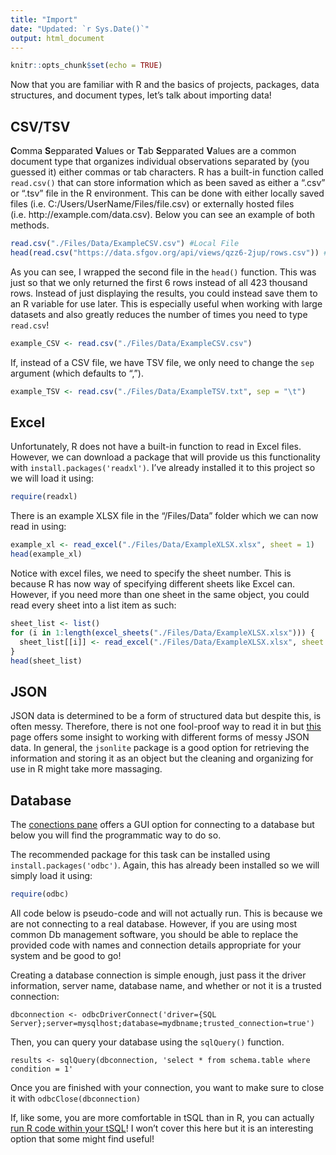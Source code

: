 ```yaml
---
title: "Import"
date: "Updated: `r Sys.Date()`"
output: html_document
---
```


```r
knitr::opts_chunk$set(echo = TRUE)
```

Now that you are familiar with R and the basics of projects, packages, data structures, and document types, let's talk about importing data! 

## CSV/TSV

**C**omma **S**epparated **V**alues or **T**ab **S**epparated **V**alues are a common document type that organizes individual observations separated by (you guessed it) either commas or tab characters. R has a built-in function called `read.csv()` that can store information which as been saved as either a ".csv" or ".tsv" file in the R environment. This can be done with either locally saved files (i.e. C:/Users/UserName/Files/file.csv) or externally hosted files (i.e. http://example.com/data.csv). Below you can see an example of both methods. 

```r
read.csv("./Files/Data/ExampleCSV.csv") #Local File
head(read.csv("https://data.sfgov.org/api/views/qzz6-2jup/rows.csv")) #External File
```

As you can see, I wrapped the second file in the `head()` function. This was just so that we only returned the first 6 rows instead of all 423 thousand rows. Instead of just displaying the results, you could instead save them to an R variable for use later. This is especially useful when working with large datasets and also greatly reduces the number of times you need to type `read.csv`! 

```r
example_CSV <- read.csv("./Files/Data/ExampleCSV.csv")
```

If, instead of a CSV file, we have TSV file, we only need to change the `sep` argument (which defaults to ","). 

```r
example_TSV <- read.csv("./Files/Data/ExampleTSV.txt", sep = "\t")
```

## Excel

Unfortunately, R does not have a built-in function to read in Excel files. However, we can download a package that will provide us this functionality with `install.packages('readxl')`. I've already installed it to this project so we will load it using: 

```r
require(readxl)
```

There is an example XLSX file in the "/Files/Data" folder which we can now read in using: 

```r
example_xl <- read_excel("./Files/Data/ExampleXLSX.xlsx", sheet = 1)
head(example_xl)
```

Notice with excel files, we need to specify the sheet number. This is because R has now way of specifying different sheets like Excel can. However, if you need more than one sheet in the same object, you could read every sheet into a list item as such: 

```r
sheet_list <- list()
for (i in 1:length(excel_sheets("./Files/Data/ExampleXLSX.xlsx"))) {
  sheet_list[[i]] <- read_excel("./Files/Data/ExampleXLSX.xlsx", sheet = i)
}
head(sheet_list)
```


## JSON

JSON data is determined to be a form of structured data but despite this, is often messy. Therefore, there is not one fool-proof way to read it in but [this](https://cran.r-project.org/web/packages/jsonlite/vignettes/json-apis.html) page offers some insight to working with different forms of messy JSON data. In general, the `jsonlite` package is a good option for retrieving the information and storing it as an object but the cleaning and organizing for use in R might take more massaging.

## Database 

The [conections pane](https://db.rstudio.com/rstudio/connections/) offers a GUI option for connecting to a database but below you will find the programmatic way to do so.

The recommended package for this task can be installed using `install.packages('odbc')`. Again, this has already been installed so we will simply load it using: 

```r
require(odbc)
```

All code below is pseudo-code and will not actually run. This is because we are not connecting to a real database. However, if you are using most common Db management software, you should be able to replace the provided code with names and connection details appropriate for your system and be good to go! 

Creating a database connection is simple enough, just pass it the driver information, server name, database name, and whether or not it is a trusted connection: 

``` dbconnection <- odbcDriverConnect('driver={SQL Server};server=mysqlhost;database=mydbname;trusted_connection=true') ```

Then, you can query your database using the `sqlQuery()` function.

``` results <- sqlQuery(dbconnection, 'select * from schema.table where condition = 1' ```

Once you are finished with your connection, you want to make sure to close it with `odbcClose(dbconnection)`


If, like some, you are more comfortable in tSQL than in R, you can actually [run R code within your tSQL](https://www.datacamp.com/community/tutorials/execute-r-python-sql)! I won't cover this here but it is an interesting option that some might find useful! 


